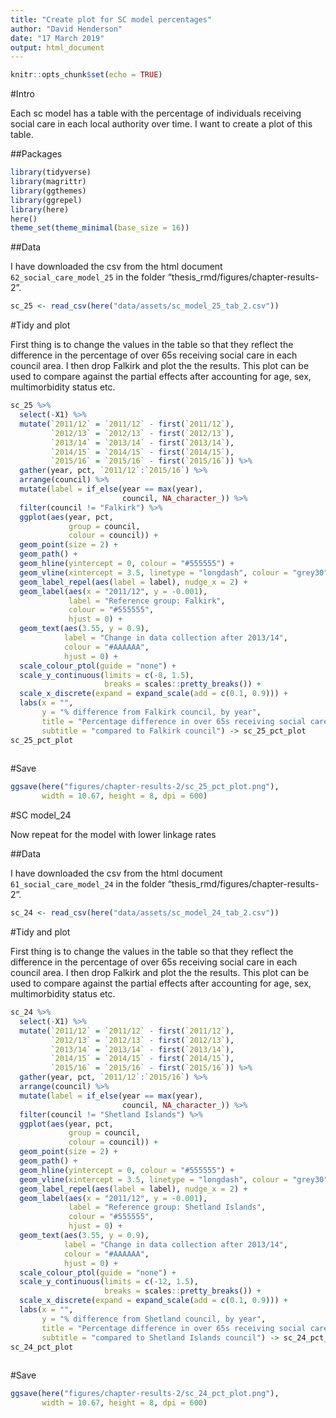 ```yaml
---
title: "Create plot for SC model percentages"
author: "David Henderson"
date: "17 March 2019"
output: html_document
---
```


```r
knitr::opts_chunk$set(echo = TRUE)
```

#Intro

Each sc model has a table with the percentage of individuals receiving social care in each local authority over time. I want to create a plot of this table. 

##Packages

```r
library(tidyverse)
library(magrittr)
library(ggthemes)
library(ggrepel)
library(here)
here()
theme_set(theme_minimal(base_size = 16))
```

##Data

I have downloaded the csv from the html document `62_social_care_model_25` in the folder "thesis_rmd/figures/chapter-results-2".

```r
sc_25 <- read_csv(here("data/assets/sc_model_25_tab_2.csv"))
```

#Tidy and plot

First thing is to change the values in the table so that they reflect the difference in the percentage of over 65s receiving social care in each council area. I then drop Falkirk and plot the the results. This plot can be used to compare against the partial effects after accounting for age, sex, multimorbidity status etc.  

```r
sc_25 %>%
  select(-X1) %>% 
  mutate(`2011/12` = `2011/12` - first(`2011/12`),
         `2012/13` = `2012/13` - first(`2012/13`),
         `2013/14` = `2013/14` - first(`2013/14`),
         `2014/15` = `2014/15` - first(`2014/15`),
         `2015/16` = `2015/16` - first(`2015/16`)) %>% 
  gather(year, pct, `2011/12`:`2015/16`) %>% 
  arrange(council) %>% 
  mutate(label = if_else(year == max(year),
                         council, NA_character_)) %>% 
  filter(council != "Falkirk") %>% 
  ggplot(aes(year, pct,
             group = council,
             colour = council)) +
  geom_point(size = 2) +
  geom_path() +
  geom_hline(yintercept = 0, colour = "#555555") +
  geom_vline(xintercept = 3.5, linetype = "longdash", colour = "grey30") +
  geom_label_repel(aes(label = label), nudge_x = 2) +
  geom_label(aes(x = "2011/12", y = -0.001),
             label = "Reference group: Falkirk",
             colour = "#555555",
             hjust = 0) +
  geom_text(aes(3.55, y = 0.9),
            label = "Change in data collection after 2013/14",
            colour = "#AAAAAA",
            hjust = 0) +
  scale_colour_ptol(guide = "none") +
  scale_y_continuous(limits = c(-8, 1.5),
                     breaks = scales::pretty_breaks()) +
  scale_x_discrete(expand = expand_scale(add = c(0.1, 0.9))) +
  labs(x = "",
       y = "% difference from Falkirk council, by year",
       title = "Percentage difference in over 65s receiving social care",
       subtitle = "compared to Falkirk council") -> sc_25_pct_plot
sc_25_pct_plot
  
```

#Save

```r
ggsave(here("figures/chapter-results-2/sc_25_pct_plot.png"),
       width = 10.67, height = 8, dpi = 600)
```

#SC model_24

Now repeat for the model with lower linkage rates

##Data

I have downloaded the csv from the html document `61_social_care_model_24` in the folder "thesis_rmd/figures/chapter-results-2".

```r
sc_24 <- read_csv(here("data/assets/sc_model_24_tab_2.csv"))
```

#Tidy and plot

First thing is to change the values in the table so that they reflect the difference in the percentage of over 65s receiving social care in each council area. I then drop Falkirk and plot the the results. This plot can be used to compare against the partial effects after accounting for age, sex, multimorbidity status etc.  

```r
sc_24 %>%
  select(-X1) %>% 
  mutate(`2011/12` = `2011/12` - first(`2011/12`),
         `2012/13` = `2012/13` - first(`2012/13`),
         `2013/14` = `2013/14` - first(`2013/14`),
         `2014/15` = `2014/15` - first(`2014/15`),
         `2015/16` = `2015/16` - first(`2015/16`)) %>% 
  gather(year, pct, `2011/12`:`2015/16`) %>% 
  arrange(council) %>% 
  mutate(label = if_else(year == max(year),
                         council, NA_character_)) %>% 
  filter(council != "Shetland Islands") %>% 
  ggplot(aes(year, pct,
             group = council,
             colour = council)) +
  geom_point(size = 2) +
  geom_path() +
  geom_hline(yintercept = 0, colour = "#555555") +
  geom_vline(xintercept = 3.5, linetype = "longdash", colour = "grey30") +
  geom_label_repel(aes(label = label), nudge_x = 2) +
  geom_label(aes(x = "2011/12", y = -0.001),
             label = "Reference group: Shetland Islands",
             colour = "#555555",
             hjust = 0) +
  geom_text(aes(3.55, y = 0.9),
            label = "Change in data collection after 2013/14",
            colour = "#AAAAAA",
            hjust = 0) +
  scale_colour_ptol(guide = "none") +
  scale_y_continuous(limits = c(-12, 1.5),
                     breaks = scales::pretty_breaks()) +
  scale_x_discrete(expand = expand_scale(add = c(0.1, 0.9))) +
  labs(x = "",
       y = "% difference from Shetland council, by year",
       title = "Percentage difference in over 65s receiving social care",
       subtitle = "compared to Shetland Islands council") -> sc_24_pct_plot
sc_24_pct_plot
  
```

#Save

```r
ggsave(here("figures/chapter-results-2/sc_24_pct_plot.png"),
       width = 10.67, height = 8, dpi = 600)
```

